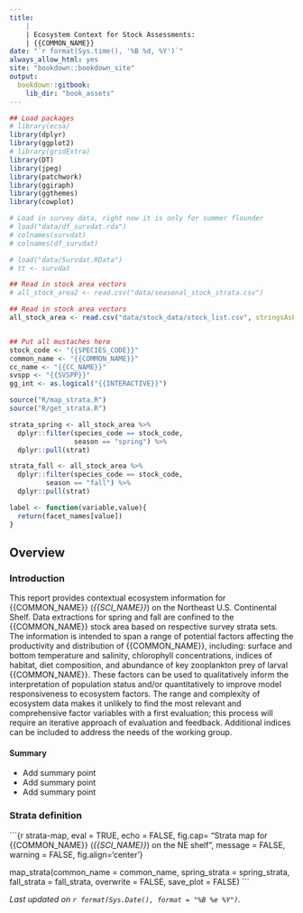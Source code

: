 ```yaml
---
title:
    | 
    | Ecosystem Context for Stock Assessments:
    | {{COMMON_NAME}}
date: "`r format(Sys.time(), '%B %d, %Y')`"
always_allow_html: yes
site: "bookdown::bookdown_site"
output:
  bookdown::gitbook:
    lib_dir: "book_assets"
---
```


```r
## Load packages
# library(ecsa)
library(dplyr)
library(ggplot2)
# library(gridExtra)
library(DT)
library(jpeg)
library(patchwork)
library(ggiraph)
library(ggthemes)
library(cowplot)

# Load in survey data, right now it is only for summer flounder
# load("data/df_survdat.rda")
# colnames(survdat)
# colnames(df_survdat)

# load("data/Survdat.RData")
# tt <- survdat

## Read in stock area vectors
# all_stock_area2 <- read.csv("data/seasonal_stock_strata.csv")

## Read in stock area vectors
all_stock_area <- read.csv("data/stock_data/stock_list.csv", stringsAsFactors = FALSE)


## Put all mustaches here
stock_code <- "{{SPECIES_CODE}}"
common_name <- "{{COMMON_NAME}}"
cc_name <- "{{CC_NAME}}"
svspp <- "{{SVSPP}}"
gg_int <- as.logical("{{INTERACTIVE}}")

source("R/map_strata.R")
source("R/get_strata.R")

strata_spring <- all_stock_area %>% 
  dplyr::filter(species_code == stock_code,
                season == "spring") %>% 
  dplyr::pull(strat)

strata_fall <- all_stock_area %>% 
  dplyr::filter(species_code == stock_code,
         season == "fall") %>% 
  dplyr::pull(strat)

label <- function(variable,value){
  return(facet_names[value])
}

```


## Overview 

### Introduction
This report provides contextual ecosystem information for {{COMMON_NAME}} (*{{SCI_NAME}}*) on the Northeast U.S. Continental Shelf. Data extractions for spring and fall are confined to the {{COMMON_NAME}} stock area based on respective survey strata sets. The information is intended to span a range of potential factors affecting the productivity and distribution of {{COMMON_NAME}}, including: surface and bottom temperature and salinity, chlorophyll concentrations, indices of habitat, diet composition, and abundance of key zooplankton prey of larval {{COMMON_NAME}}. These factors can be used to qualitatively inform the interpretation of population status and/or quantitatively to improve model responsiveness to ecosystem factors. The range and complexity of ecosystem data makes it unlikely to find the most relevant and comprehensive factor variables with a first evaluation; this process will require an iterative approach of evaluation and feedback. Additional indices can be included to address the needs of the working group.

#### Summary

* Add summary point 
* Add summary point 
* Add summary point 

### Strata definition
```{r strata-map, eval = TRUE, echo = FALSE, fig.cap= "Strata map for {{COMMON_NAME}} (*{{SCI_NAME}}*) on the NE shelf", message = FALSE, warning = FALSE, fig.align='center'}

map_strata(common_name = common_name, spring_strata = spring_strata,
           fall_strata = fall_strata, overwrite = FALSE, save_plot = FALSE)
```



_Last updated on `r format(Sys.Date(), format = "%B %e %Y")`._
